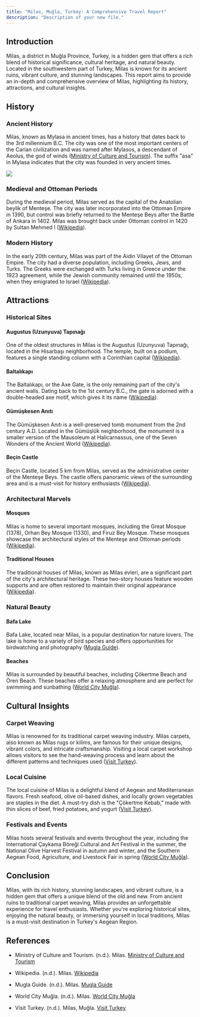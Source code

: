 ```yaml
---
title: "Milas, Muğla, Turkey: A Comprehensive Travel Report"
description: "Description of your new file."
---
```


## Introduction

Milas, a district in Muğla Province, Turkey, is a hidden gem that offers a rich blend of historical significance, cultural heritage, and natural beauty. Located in the southwestern part of Turkey, Milas is known for its ancient ruins, vibrant culture, and stunning landscapes. This report aims to provide an in-depth and comprehensive overview of Milas, highlighting its history, attractions, and cultural insights.

## History

### Ancient History

Milas, known as Mylasa in ancient times, has a history that dates back to the 3rd millennium B.C. The city was one of the most important centers of the Carian civilization and was named after Mylasos, a descendant of Aeolus, the god of winds ([Ministry of Culture and Tourism](https://www.ktb.gov.tr/EN-36220/milas.html)). The suffix "asa" in Mylasa indicates that the city was founded in very ancient times.

![](/c4827f1d-262e-4d4f-8a0d-f5574635d508.png)

### Medieval and Ottoman Periods

During the medieval period, Milas served as the capital of the Anatolian beylik of Menteşe. The city was later incorporated into the Ottoman Empire in 1390, but control was briefly returned to the Menteşe Beys after the Battle of Ankara in 1402. Milas was brought back under Ottoman control in 1420 by Sultan Mehmed I ([Wikipedia](https://en.wikipedia.org/wiki/Milas)).

### Modern History

In the early 20th century, Milas was part of the Aidin Vilayet of the Ottoman Empire. The city had a diverse population, including Greeks, Jews, and Turks. The Greeks were exchanged with Turks living in Greece under the 1923 agreement, while the Jewish community remained until the 1950s, when they emigrated to Israel ([Wikipedia](https://en.wikipedia.org/wiki/Milas)).

## Attractions

### Historical Sites

#### Augustus (Uzunyuva) Tapınağı

One of the oldest structures in Milas is the Augustus (Uzunyuva) Tapınağı, located in the Hisarbaşı neighborhood. The temple, built on a podium, features a single standing column with a Corinthian capital ([Wikipedia](https://tr.wikipedia.org/wiki/Milas)).

#### Baltalıkapı

The Baltalıkapı, or the Axe Gate, is the only remaining part of the city's ancient walls. Dating back to the 1st century B.C., the gate is adorned with a double-headed axe motif, which gives it its name ([Wikipedia](https://tr.wikipedia.org/wiki/Milas)).

#### Gümüşkesen Anıtı

The Gümüşkesen Anıtı is a well-preserved tomb monument from the 2nd century A.D. Located in the Gümüşlük neighborhood, the monument is a smaller version of the Mausoleum at Halicarnassus, one of the Seven Wonders of the Ancient World ([Wikipedia](https://tr.wikipedia.org/wiki/Milas)).

#### Beçin Castle

Beçin Castle, located 5 km from Milas, served as the administrative center of the Menteşe Beys. The castle offers panoramic views of the surrounding area and is a must-visit for history enthusiasts ([Wikipedia](https://en.wikipedia.org/wiki/Milas)).

### Architectural Marvels

#### Mosques

Milas is home to several important mosques, including the Great Mosque (1378), Orhan Bey Mosque (1330), and Firuz Bey Mosque. These mosques showcase the architectural styles of the Menteşe and Ottoman periods ([Wikipedia](https://en.wikipedia.org/wiki/Milas)).

#### Traditional Houses

The traditional houses of Milas, known as Milas evleri, are a significant part of the city's architectural heritage. These two-story houses feature wooden supports and are often restored to maintain their original appearance ([Wikipedia](https://tr.wikipedia.org/wiki/Milas)).

### Natural Beauty

#### Bafa Lake

Bafa Lake, located near Milas, is a popular destination for nature lovers. The lake is home to a variety of bird species and offers opportunities for birdwatching and photography ([Mugla Guide](https://muglaguide.com/milas.html)).

#### Beaches

Milas is surrounded by beautiful beaches, including Çökertme Beach and Ören Beach. These beaches offer a relaxing atmosphere and are perfect for swimming and sunbathing ([World City Muğla](https://worldcitymugla.org/en/milas/)).

## Cultural Insights

### Carpet Weaving

Milas is renowned for its traditional carpet weaving industry. Milas carpets, also known as Milas rugs or kilims, are famous for their unique designs, vibrant colors, and intricate craftsmanship. Visiting a local carpet workshop allows visitors to see the hand-weaving process and learn about the different patterns and techniques used ([Visit Turkey](https://visitturkey.in/district/milas-mugla/)).

### Local Cuisine

The local cuisine of Milas is a delightful blend of Aegean and Mediterranean flavors. Fresh seafood, olive oil-based dishes, and locally grown vegetables are staples in the diet. A must-try dish is the "Çökertme Kebab," made with thin slices of beef, fried potatoes, and yogurt ([Visit Turkey](https://visitturkey.in/district/milas-mugla/)).

### Festivals and Events

Milas hosts several festivals and events throughout the year, including the International Çaykama Böreği Cultural and Art Festival in the summer, the National Olive Harvest Festival in autumn and winter, and the Southern Aegean Food, Agriculture, and Livestock Fair in spring ([World City Muğla](https://worldcitymugla.org/en/milas/)).

## Conclusion

Milas, with its rich history, stunning landscapes, and vibrant culture, is a hidden gem that offers a unique blend of the old and new. From ancient ruins to traditional carpet weaving, Milas provides an unforgettable experience for travel enthusiasts. Whether you're exploring historical sites, enjoying the natural beauty, or immersing yourself in local traditions, Milas is a must-visit destination in Turkey's Aegean Region.

## References

* Ministry of Culture and Tourism. (n.d.). Milas. [Ministry of Culture and Tourism](https://www.ktb.gov.tr/EN-36220/milas.html)

* Wikipedia. (n.d.). Milas. [Wikipedia](https://en.wikipedia.org/wiki/Milas)

* Mugla Guide. (n.d.). Milas. [Mugla Guide](https://muglaguide.com/milas.html)

* World City Muğla. (n.d.). Milas. [World City Muğla](https://worldcitymugla.org/en/milas/)

* Visit Turkey. (n.d.). Milas, Muğla. [Visit Turkey](https://visitturkey.in/district/milas-mugla/)